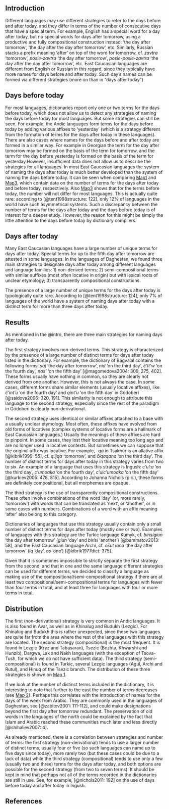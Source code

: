 ## Introduction {#intro}

Different languages may use different strategies to refer to the days before and after today, and they differ in terms of the number of consecutive days that have a special term. For example,  English has a special word for a day after today, but no special words for days after tomorrow, using a productive and fully compositional construction instead: 'the day after tomorrow', 'the day after the day after tomorrow', etc. Similarly, Russian stacks a prefix meaning 'after' on top of the word for tomorrow, cf. *zavtra* 'tomorrow', *posle-zavtra* 'the day after tomorrow', *posle-posle-zavtra* 'the day after the day after tomorrow', etc. East Caucasian languages are different from English or Russian in this regard, since they typically have more names for days before and after today. Such day’s names can be formed via different strategies (more on than in “days after today”)

## Days before today

For most languages, dictionaries report only one or two terms for the days before today, which does not allow us to detect any strategies of naming the days before today for most languages. But some strategies can still be seen. For example, the Andic languages form terms for the days before today by adding various affixes to ‘yesterday’ (which is a strategy different from the formation of terms for the days after today in these languages). There are also cases where names for the days before and after today are formed in a similar way. For example in Georgian the term for the day after tomorrow may be formed on the basis of the term for tomorrow, and the term for the day before yesterday is formed on the basis of the term for yesterday.However, insufficient data does not allow us to describe the  strategies for all languages. In most East Caucasian languages the system of naming the days after today is much better developed than the system of naming the days before today. It can be seen when comparing [Map1](032_days_after_today_map.html#m1) and [Map3](32_days_after_today_map.html#m3), which contain data on the number of terms for the days after today and before today, respectively. Also [Map3](32_days_after_today_map.html#m3) shows that for the terms before today, the number will not differ for most languages. This is actually quite rare: according to [@tent1998structure: 122], only 12% of languages in the world have such asymmetrical systems. Such a discrepancy between the number of terms for the days after today and the days before today is of interest for a deeper study.
However, the reason for this might be simply the little attention to the days before today by dictionary compilers.

## Days after today

Many East Caucasian languages have a large number of unique terms for days after today. Special terms for up to the fifth day after tomorrow are attested in some languages. In the languages of Daghestan, we found three main strategies to designate days after today among different languages and language families: 1) non-derived terms; 2) semi-compositional terms with similar suffixes (most often locative in origin) but with lexical roots of unclear etymology; 3) transparently compositional constructions. 

The presence of a large number of unique terms for the days after today is typologically quite rare. According to [@tent1998structure: 124], only 7% of languages of the world have a system of naming days after today with a distinct term for more than three days after today. 


## Results

As mentioned in the @intro, there are three main strategies for naming days after today. 

The first strategy involves non-derived terms. This strategy is characterized by the presence of a large number of distinct terms for days after today listed in the dictionary. For example, the dictionary of Bagvalal contains the following forms: *saj* 'the day after tomorrow', *nid* 'on the third day', *čʼĩt’w* 'on the fourth day', *nas’* 'on the fifth day' [@magomedova2004: 309, 275, 402]. These forms usually have nothing in common, so they are clearly not derived from one another. However, this is not always the case. In some cases, different forms share similar elements (usually locative affixes), like *čʼint’u* 'on the fourth day' and *qint’u* 'on the fifth day' in Godoberi [@saidova2006: 320, 191]. This similarity is not enough to attribute this language to the second strategy, especially since the rest of the paradigm in Godoberi is clearly non-derivational.

The second strategy uses identical or similar affixes attached to a base with a usually unclear etymology. Most often, these affixes have evolved from old forms of locatives (complex systems of locative forms are a hallmark of East Caucasian languages.) Usually the meanings of these affixes are hard to pinpoint. In some cases, they lost their locative meaning too long ago and are no longer used in locative contexts. But sometimes we can suppose that the original affix was locative. For example, *-qa* in Tsakhur is an allative affix [@kibrik1999: 55], cf. *qːijqa* ‘tomorrow’, and *čɨqaqana* ‘on the third day’.
The number of distinct terms for days after today in this strategy varies from two to six. An example of a language that uses this strategy is Ingush: *cʼul:a* 'on the third day', *cʼumoaka* 'on the fourth day', *cʼulcʼumoaka* 'on the fifth day' [@kurkiev2005: 478, 815]. According to Johanna Nichols (p.c.), these forms are definitely compositional, but all morphemes are opaque.

The third strategy is the use of transparently compositional constructions. These often involve combinations of the word 'day' (or, more rarely, 'tomorrow') with words that can be translated as 'next', or 'another', or in some cases with numbers. Combinations of a word with an affix meaning 'after' also belong to this category. 

Dictionaries of languages that use this strategy usually contain only a small number of distinct terms for days after today (mostly one or two). Examples of languages with this strategy are the Turkic language Kumyk, cf. *birisigiun* 'the day after tomorrow' (*giun* 'day' and *birisi* 'another') [@bammatov2013: 58], and the East Caucasian language Archi, cf. *os̄ut iqna* 'the day after tomorrow' (*iq* 'day', *os* 'one') [@kibrik1977dict: 375].

Given that it is sometimes impossible to strictly separate the first strategy from the second, and that in one and the same language different strategies can be used for different terms, we decided to classify a language as making use of the compositional/semi-compositional strategy if there are at least two compositional/semi-compositional terms for languages with fewer than four terms in total, and at least three for languages with four or more terms in total.

## Distribution

The first (non-derivational) strategy is very common in Andic languages. It is also found in Avar, as well as in Khinalug and Budukh (Lezgic). For Khinalug and Budukh this is rather unexpected, since these two languages are quite far from the area where the rest of the languages with this strategy are located. The second strategy (compositional) is the most frequent. It is found in Lezgic (Kryz and Tabasaran), Tsezic (Bezhta, Khwarshi and Hunzib), Dargwa, Lak and Nakh languages (with the exception of Tsova-Tush, for which we do not have sufficient data). The third strategy (semi-compositional) is found in Turkic, several Lezgic languages (Agul, Archi and Rutul), and Hinuq of the Tsezic branch. The distribution of these three strategies is shown on [Map 1](032_days_before_and_after_today_map.html#m1).

If we look at the number of distinct terms included in the dictionary, it is interesting to note that further to the east the number of terms decreases (see [Map 2](032_days_before_and_after_today_map.html#m2)). Perhaps this correlates with the introduction of names for the days of the week from Arabic. They are commonly used in the languages of Daghestan, see [@zabitov2001: 111-112], and could make designations beyond the first day after tomorrow redundant. The preservation of old words in the languages of the north could be explained by the fact that Islam and Arabic reached these communities much later and less directly [@shihaliev2007: 4].

As already mentioned, there is a correlation between strategies and number of terms: the first strategy (non-derivational) tends to use a larger number of distinct terms, usually four or five (so such languages can name up to five days since today), more rarely two (but these cases could be due to a lack of data) while the third strategy (compositional) tends to use only a few (usually two and three) terms for the days after today, and both options are possible for the second strategy (from two to seven terms). It should be kept in mind that perhaps not all of the terms recorded in the dictionaries are still in use. See, for example, [@nichols2011: 192] on the use of days before today and after today in Ingush.

## References {-}